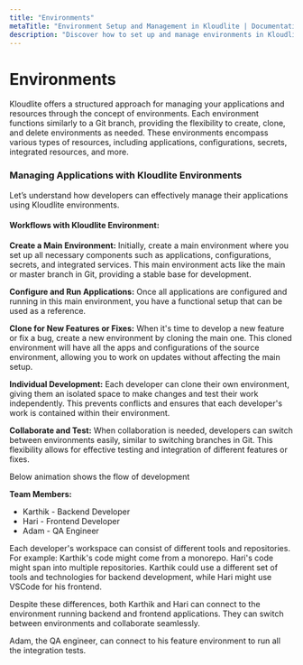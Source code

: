 ```yaml
---
title: "Environments"  
metaTitle: "Environment Setup and Management in Kloudlite | Documentation"  
description: "Discover how to set up and manage environments in Kloudlite. Learn the best practices for optimizing your development setup and ensuring consistency"
---
```



# Environments

Kloudlite offers a structured approach for managing your applications and resources through the concept of environments. Each environment functions similarly to a Git branch, providing the flexibility to create, clone, and delete environments as needed. These environments encompass various types of resources, including applications, configurations, secrets, integrated resources, and more.

### Managing Applications with Kloudlite Environments

Let’s understand how developers can effectively manage their applications using Kloudlite environments.

#### Workflows with Kloudlite Environment:
**Create a Main Environment:**
Initially, create a main environment where you set up all necessary components such as applications, configurations, secrets, and integrated services. This main environment acts like the main or master branch in Git, providing a stable base for development.

**Configure and Run Applications:**
Once all applications are configured and running in this main environment, you have a functional setup that can be used as a reference.

**Clone for New Features or Fixes:**
When it's time to develop a new feature or fix a bug, create a new environment by cloning the main one. This cloned environment will have all the apps and configurations of the source environment, allowing you to work on updates without affecting the main setup.

**Individual Development:**
Each developer can clone their own environment, giving them an isolated space to make changes and test their work independently. This prevents conflicts and ensures that each developer's work is contained within their environment.

**Collaborate and Test:**
When collaboration is needed, developers can switch between environments easily, similar to switching branches in Git. This flexibility allows for effective testing and integration of different features or fixes.


Below animation shows the flow of development

<VideoPlayer src="/docs/core-components/flow-of-development.mp4"/>

**Team Members:**
- Karthik - Backend Developer
- Hari - Frontend Developer
- Adam - QA Engineer

Each developer's workspace can consist of different tools and repositories. 
For example: Karthik's code might come from a monorepo. Hari's code might span into multiple repositories. Karthik could 
use a different set of tools and technologies for backend development, while Hari might use VSCode for his frontend.

Despite these differences, both Karthik and Hari can connect to the environment running backend and frontend applications. 
They can switch between environments and collaborate seamlessly.

Adam, the QA engineer, can connect to his feature environment to run all the integration tests.
			
